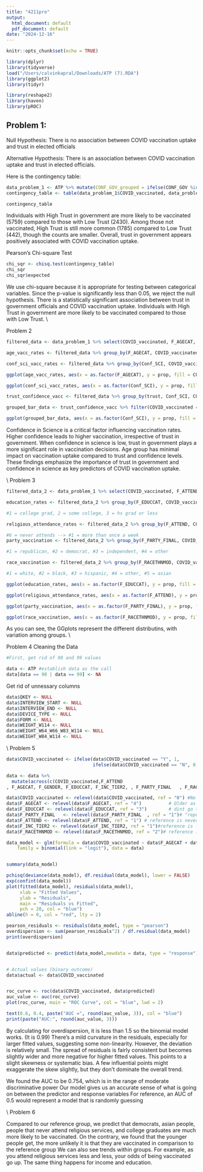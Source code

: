 ```yaml
---
title: "4211pro"
output:
  html_document: default
  pdf_document: default
date: "2024-12-16"
---
```


```r
knitr::opts_chunk$set(echo = TRUE)

```


```r
library(dplyr)
library(tidyverse)
load("/Users/calvinkapral/Downloads/ATP (7).RDA")
library(ggplot2)
library(tidyr)

library(reshape2)
library(haven)
library(pROC)
```


## Problem 1:

Null Hypothesis: There is no association between COVID vaccination uptake and trust in elected officials

Alternative Hypothesis: There is an association between COVID vaccination uptake and trust in elected officials.

Here is the contingency table:
```r
data_problem_1 <- ATP %>% mutate(CONF_GOV_grouped = ifelse(CONF_GOV %in% c(1, 2), "Low Trust", "High Trust"))
contingency_table <- table(data_problem_1$COVID_vaccinated, data_problem_1$CONF_GOV_grouped)

contingency_table 

```
Individuals with High Trust in government are more likely to be vaccinated (5759) compared to those with Low Trust (2430).
Among those not vaccinated, High Trust is still more common (1785) compared to Low Trust (442), though the counts are smaller.
Overall, trust in government appears positively associated with COVID vaccination uptake.

Pearson's Chi-square Test
```r

chi_sqr <- chisq.test(contingency_table)
chi_sqr
chi_sqr$expected

```
We use chi-square because it is appropriate for testing between categorical variables. Since the p-value is significantly less than 0.05, we reject the null hypothesis. There is a statistically significant association between trust in government officials and COVID vaccination uptake. Individuals with High Trust in government are more likely to be vaccinated compared to those with Low Trust.
\\\newpage

Problem 2
```r
filtered_data <- data_problem_1 %>% select(COVID_vaccinated, F_AGECAT, Conf_SCI, trust) %>% drop_na()

age_vacc_rates <- filtered_data %>% group_by(F_AGECAT, COVID_vaccinated) %>% summarise(count = n()) %>% mutate(prop = count / sum(count))

conf_sci_vacc_rates <- filtered_data %>% group_by(Conf_SCI, COVID_vaccinated) %>% summarise(count = n()) %>% mutate(prop = count / sum(count))

ggplot(age_vacc_rates, aes(x = as.factor(F_AGECAT), y = prop, fill = COVID_vaccinated)) + geom_bar(stat = "identity", position = "stack") + labs(title = "Vaccination Rates by Age Group", x = "Age Group", y = "Proportion", fill = "Vaccinated")

ggplot(conf_sci_vacc_rates, aes(x = as.factor(Conf_SCI), y = prop, fill = COVID_vaccinated)) + geom_bar(stat = "identity", position = "stack") + labs(title = "Vaccination Rates by Confidence in Science", x = "Confidence in Science", y = "Proportion", fill = "Vaccinated")

trust_confidence_vacc <- filtered_data %>% group_by(trust, Conf_SCI, COVID_vaccinated) %>% summarise(count = n()) %>% mutate(prop = count / sum(count))

grouped_bar_data <- trust_confidence_vacc %>% filter(COVID_vaccinated == "Y")

ggplot(grouped_bar_data, aes(x = as.factor(Conf_SCI), y = prop, fill = trust)) + geom_bar(stat = "identity", position = "dodge") + labs(title = "Vaccination Rates by Trust and Confidence in Science", x = "Confidence in Science", y = "Proportion Vaccinated", fill = "Trust in Government")


```
Confidence in Science is a critical factor influencing vaccination rates. Higher confidence leads to higher vaccination, irrespective of trust in government.
When confidence in science is low, trust in government plays a more significant role in vaccination decisions.
Age group has minimal impact on vaccination uptake compared to trust and confidence levels.
These findings emphasize the importance of trust in government and confidence in science as key predictors of COVID vaccination uptake.

\\\newpage
Problem 3
```r

filtered_data_2 <- data_problem_1 %>% select(COVID_vaccinated, F_ATTEND, F_EDUCCAT, F_PARTY_FINAL, F_RACETHNMOD) %>% drop_na()

education_rates <- filtered_data_2 %>% group_by(F_EDUCCAT, COVID_vaccinated) %>% summarise(count = n()) %>% mutate(prop = count / sum(count))

#1 = college grad, 2 = some college, 3 = hs grad or less

religious_attendance_rates <- filtered_data_2 %>% group_by(F_ATTEND, COVID_vaccinated) %>% summarise(count = n()) %>% mutate(prop = count / sum(count))

#6 = never attends --> #1 = more than once a week
party_vaccination <- filtered_data_2 %>% group_by(F_PARTY_FINAL, COVID_vaccinated) %>% summarise(count = n()) %>% mutate(prop = count / sum(count))

#1 = republican, #2 = democrat, #3 = independent, #4 = other

race_vaccination <- filtered_data_2 %>% group_by(F_RACETHNMOD, COVID_vaccinated) %>% summarise(count = n()) %>% mutate(prop = count / sum(count))

#1 = white, #2 = black, #3 = hispanic, #4 = other, #5 = asian

ggplot(education_rates, aes(x = as.factor(F_EDUCCAT), y = prop, fill = COVID_vaccinated)) + geom_bar(stat = "identity", position = "stack") + labs(title = "Distribution of Education Levels", x = "Education Level", y = "Count")

ggplot(religious_attendance_rates, aes(x = as.factor(F_ATTEND), y = prop, fill = COVID_vaccinated)) + geom_bar(stat = "identity", position = "stack") + labs(title = "Distribution of Religion Attendance", x = "Religion", y = "Count")

ggplot(party_vaccination, aes(x = as.factor(F_PARTY_FINAL), y = prop, fill = COVID_vaccinated)) + geom_bar(stat = "identity", position = "stack") + labs(title = "Distribution of Parties", x = "Party", y = "Count")

ggplot(race_vaccination, aes(x = as.factor(F_RACETHNMOD), y = prop, fill = COVID_vaccinated)) + geom_bar(stat = "identity", position = "stack") + labs(title = "Distribution of Diff Races", x = "Party", y = "Count")

```
As you can see, the GGplots represent the different distributins, with variation among groups.
\\\newpage

Problem 4
Cleaning the Data
```r
#First, get rid of 98 and 99 values

data <- ATP #establish data as the call 
data[data == 98 | data == 99] <- NA
```
Get rid of unnessary columns
```r
data$QKEY <- NULL
data$INTERVIEW_START <- NULL
data$INTERVIEW_END <- NULL
data$DEVICE_TYPE <- NULL
data$FORM <- NULL
data$WEIGHT_W114 <- NULL
data$WEIGHT_W64_W66_W83_W114 <- NULL
data$WEIGHT_W84_W114 <- NULL

```

\\\newpage
Problem 5
```r

data$COVID_vaccinated <- ifelse(data$COVID_vaccinated == "Y", 1, 
                                ifelse(data$COVID_vaccinated == "N", 0, NA))

data <- data %>%
  mutate(across(c(COVID_vaccinated,F_ATTEND
, F_AGECAT, F_GENDER, F_EDUCCAT, F_INC_TIER2, , F_PARTY_FINAL	, F_RACETHNMOD), as.factor))

data$COVID_vaccinated <- relevel(data$COVID_vaccinated, ref = "0") #No as reference for vaccinated
data$F_AGECAT <- relevel(data$F_AGECAT, ref = "4")          # Older as reference
data$F_EDUCCAT <- relevel(data$F_EDUCCAT, ref = "3")        # dint go to college
data$F_PARTY_FINAL	 <- relevel(data$F_PARTY_FINAL	, ref = "1")# "republican" as reference for party
data$F_ATTEND <- relevel(data$F_ATTEND, ref = "1") # reference is never attends
data$F_INC_TIER2 <- relevel(data$F_INC_TIER2, ref = "1")#reference is low
data$F_RACETHNMOD <- relevel(data$F_RACETHNMOD, ref = "2")# reference is white

data_model <- glm(formula = data$COVID_vaccinated ~ data$F_AGECAT + data$F_EDUCCAT + data$F_PARTY_FINAL + data$F_ATTEND+ data$F_INC_TIER2 + data$F_RACETHNMOD,
    family = binomial(link = "logit"), data = data)


summary(data_model)

pchisq(deviance(data_model), df.residual(data_model), lower = FALSE)
exp(confint(data_model))
plot(fitted(data_model), residuals(data_model),
     xlab = "Fitted Values",
     ylab = "Residuals",
     main = "Residuals vs Fitted",
     pch = 20, col = "blue")
abline(h = 0, col = "red", lty = 2)

pearson_residuals <- residuals(data_model, type = "pearson")
overdispersion <- sum(pearson_residuals^2) / df.residual(data_model)
print(overdispersion)


data$predicted <- predict(data_model,newdata = data, type = "response")


# Actual values (binary outcome)
data$actual <- data$COVID_vaccinated


roc_curve <- roc(data$COVID_vaccinated, data$predicted)
auc_value <- auc(roc_curve)
plot(roc_curve, main = "ROC Curve", col = "blue", lwd = 2)

text(0.6, 0.4, paste("AUC =", round(auc_value, 3)), col = "blue")
print(paste("AUC:", round(auc_value, 3)))
```

By calculating for overdispersion, it is less than 1.5 so the binomial model works. (It is 0.99)
There’s a mild curvature in the residuals, especially for larger fitted values, suggesting some non-linearity. However, the deviation is relatively small.
The spread of residuals is fairly consistent but becomes slightly wider and more negative for higher fitted values. This points to a slight skewness or systematic bias.
A few influential points  might exaggerate the skew slightly, but they don't dominate the overall trend.

We found the AUC to be 0.754, which is in the range of moderate discriminative power 
Our model gives us an accurate sense of what is going on between the predictor and response variables
For reference, an AUC of 0.5 would represent a model that is randomly guessing 


\\\newpage
Problem 6

Compared to our reference group, we predict that democrats, asian people, people that never attend religious services, and college graduates are much more likely to be vaccinated. On the contrary, we found that the younger people get, the more unlikely it is that they are vaccinated in comparison to the reference group
We can also see trends within groups. For example, as you attend religious services less and less, your odds of being vaccinated go up. The same thing happens for income and education.






